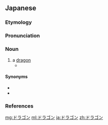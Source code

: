 ==Japanese==
{{DEFAULTSORT:とらごん'}}
{{swp|lang=ja}}

===Etymology===
{{bor|ja|en|dragon}}

===Pronunciation===
{{ja-pron|acc=1|acc2=2|acc_ref=DJR,SMK5,NHK|acc2_ref=DJR,SMK5,NHK}}

===Noun===
{{ja-noun}}

# a [[dragon]] {{gl|mythical creature}}
#*{{quote-book||date=May 18 2000||{{lang|ja|青眼の白龍伝説}}|trans-title=Legend of Blue Eyes White Dragon|chapter={{ruby|{{lang|ja|[青眼の白龍](ブルーアイズ・ホワイト・ドラゴン)}}}}|trans-chapter=Blue-Eyes White Dragon|language=Japanese|publisher={{w|Konami}}|||{{ja-usex|高い攻%撃%力を誇る伝%説の'''ドラゴン'''。どんな相%手でも粉%砕する、その破%壊%力は計り知れない。|^たかい こう%げき%りょく を ほこる でん%せつ の '''ドラゴン'''。^どんな あい%て でも ふん%さいする、その は%かい%りょく は はかりしれない。|A legendary '''dragon''' proud of its supreme attack strength. That sort of destructive power, which can pulverize any opponent, is immeasurable.}}}}

====Synonyms====
* {{ja-r|竜|りゅう}}
* {{ja-r|龍|りゅう}}

===References===
<references/>

{{C|ja|Dragons|Magic: The Gathering}}
[[mg:ドラゴン]]
[[ml:ドラゴン]]
[[ja:ドラゴン]]
[[zh:ドラゴン]]